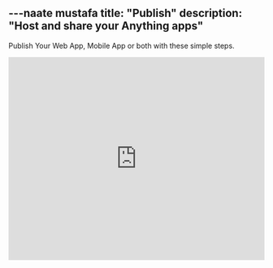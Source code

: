 ---naate mustafa
title: "Publish"
description: "Host and share your Anything apps"
---

Publish Your Web App, Mobile App or both with these simple steps. 

<Frame caption="Publishing Your Web App, Mobile App or both">
  <iframe
    width="100%"
    height="400"
    src="https://www.loom.com/embed/f274181a20e24ab2b9d5e5344d804c55?sid=4d7fcaca-e530-40b5-8033-01b3bd3cbd0c"
    title="Publishing Your App"
    frameBorder="0"
    allow="accelerometer; autoplay; clipboard-write; encrypted-media; gyroscope; picture-in-picture; fullscreen"
    allowFullScreen
    webkitallowfullscreen="true"
    mozallowfullscreen="true"
  />
</Frame>

<Tip>
  Learn more about Mobile to App Store Publishing in this article [here](/builder/mobile#publishing-your-app).
</Tip>


![Publishing your web app with our system](/images/newpublish.png)

### Quick Publish

1. Tap **Publish** in the top right
2. Choose your created.app subdomain
3. Select pages and functions to publish
4. Set routes for each page
5. Confirm your settings and tap **Publish**
6. View your published app live at [yourslug].created.app

### Routes and URLs

Routes determine how users access your pages:

- `/` is your homepage
- `/about`, `/contact` etc. for other pages

### Customizing Social Previews

You can customize how your pages look on social media:

- Set page title, description, and preview image
- Update these settings in your Project Settings Menu, learn more in our [Essentials](https://www.create.xyz/docs/essentials#project-settings) article
- Changes affect social media previews

### Domain Options

Choose your domain:

- **Free**: yourapp.created.app domain
- **Pro plans**: Add [custom domains](/publish-and-share/custom-domains) ([pricing](https://www.create.xyz/pricing))

<Info>
  Want to use your own domain? Learn how to set up [custom domains](/publish-and-share/custom-domains) with Anything.
</Info>

### Branding

- Free projects display a "Made with Anything" logo
- Remove branding with [Pro Plan](https://www.create.xyz/pricing)

### Availability

- Published URLs are public to anyone with the link
- Use [User Accounts](/builder/user-accounts) to restrict access to signed-in users

<Warn>
  Keep internal tools private by not publishing them or requiring user authentication
</Warn>

### Publication Errors

![Failed](/images/failed.png)

- If the system encounters an error during publication it will display a red notice in the publish dialog window. Click on the speech bubble icon to feed the error to the builder for repair. 

